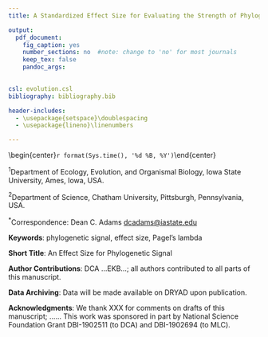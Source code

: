 ```yaml
---
title: A Standardized Effect Size for Evaluating the Strength of Phylogenetic Signal, and Why Lambda is not Appropriate

output:
  pdf_document:
    fig_caption: yes
    number_sections: no  #note: change to 'no' for most journals
    keep_tex: false
    pandoc_args:

    
csl: evolution.csl
bibliography: bibliography.bib

header-includes:
  - \usepackage{setspace}\doublespacing
  - \usepackage{lineno}\linenumbers

---
```

\begin{center}
\textbf{Dean C. Adams$^{1,*}$, Michael L. Collyer$^2$ and Erica K. Baken$^{1}$}
\end{center}

\begin{center}`r format(Sys.time(), '%d %B, %Y')`\end{center}

$^{1}$Department of Ecology, Evolution, and Organismal Biology, Iowa State University, Ames, Iowa, USA.

$^{2}$Department of Science, Chatham University, Pittsburgh, Pennsylvania, USA. 

$^{*}$Correspondence: Dean C. Adams <dcadams@iastate.edu> 

\hfill\break

**Keywords**: phylogenetic signal, effect size, Pagel's lambda \hfill\break

**Short Title**: An Effect Size for Phylogenetic Signal \hfill\break

**Author Contributions**: DCA ...EKB...; all authors contributed  to all parts of this manuscript. \hfill\break

**Data Archiving**: Data will be made available on DRYAD upon publication. \hfill\break

**Acknowledgments**: We thank XXX for comments on drafts of this manuscript; ...... This work was  sponsored in part by National Science Foundation Grant DBI-1902511 (to DCA) and DBI-1902694 (to MLC).



